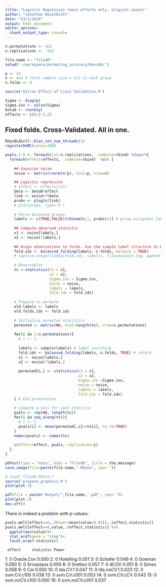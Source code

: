 ```yaml
---
title: "Logistic Regression (main effects only, original space)"
author: "Jonathan Rosenblatt"
date: "23/1/2019"
output: html_document
editor_options: 
  chunk_output_type: console
---
```


```r
n.permutations <- 3e2
n.replications <-  5e2
```


```r
file.name <- "file40"
setwd('~/workspace/permuting_accuracy/Round4/')

p <- 23
n <- 4e1 # total sample size-> n/2 in each group.
n.folds <- 4

source('Gilron Effect of Cross Validatino.R')

Sigma <- diag(p)
Sigma.inv <- solve(Sigma)
beta0 <- rnorm(p)
effects <- c(0,0.5,2)
```


## Fixed folds. Cross-Validated. All in one.
```r
RhpcBLASctl::blas_set_num_threads(1)
registerDoMC(cores=100)
```

```r
pvals.1.9 <- foreach(j=1:n.replications, .combine=rbind) %dopar%{
  foreach(effect=effects, .combine=rbind)  %do% {
    
    ## Gaussian noise
    noise <- matrix(rnorm(n*p), ncol=p, nrow=n)

    ## Logistic regression
    # effect <- effects[[3]]
    beta <- beta0*effect
    link <- noise%*%beta
    probs <- plogis(link)
    # plot(probs, type='h')
    
    # Force balanced groups:
    labels <- c(TRUE,FALSE)[rbinom(n,1, probs)+1] # group assignemt labels
    
    ## Compute observed statistic
    x1 <- noise[labels,]
    x2 <- noise[!labels,]
    
    ## Asign observations to folds. Use the simple label structure to balance folds.
    fold.ids <- balanced_folding(labels, n.folds, balance = TRUE)
    # capture.output(table(fold.ids, labels), file=balance.log, append = TRUE)
    
    # Observables 
    ts <-statistics(x1 = x1, 
                    x2 = x2, 
                    Sigma.inv = Sigma.inv, 
                    noise = noise, 
                    labels = labels, 
                    fold.ids = fold.ids)
    
    # Prepare to permute
    old.labels <- labels
    old.folds.ids <- fold.ids
    
    # Initialize permuted statistics
    permuted <- matrix(NA, ncol=length(ts), nrow=n.permutations)
    
    for(i in 1:n.permutations){
      # i <- 1
      
      labels <- sample(labels) # label switching
      fold.ids <- balanced_folding(labels, n.folds, TRUE) # refold
      x1 <- noise[labels,]
      x2 <- noise[!labels,]
      
      permuted[i,] <- statistics(x1 = x1, 
                                 x2 = x2,
                                 Sigma.inv =Sigma.inv, 
                                 noise = noise,
                                 labels = labels,
                                 fold.ids = fold.ids)
    } # End permutation
    
    # Compute p-vals for each statistic
    pvals <- rep(NA, length(ts))
    for(i in seq_along(ts)){
      # i <- 1
      pvals[i] <- mean(permuted[,i]>=ts[i], na.rm=TRUE)
    }
    names(pvals) <- names(ts)
    
    c(effect=effect, pvals, replication=j) 
  }
} 

pbPost(type = "note", body = "File40", title = the.message)
save.image(file=paste(file.name,".RData", sep=''))
```


```r
# load('file40.RData')
source('prepare_graphics.R')
plot(plot.3)
```

```r
pdf(file = paste('Output/',file.name,'.pdf', sep=''))
plot(plot.3)
dev.off()
```

There is indeed a problem with p-values:

```r
pvals.melt[effect==0,.(Power=mean(value<0.05)),.(effect,statistic)]
pvals.melt[effect==0,value,.(effect,statistic)] %>% 
  ggplot(aes(value))+
  stat_ecdf(geom = "step")+
  facet_wrap(~statistic)
```

     effect     statistic Power
 1:      0    Oracle.Cov 0.050
 2:      0     Hotelling 0.051
 3:      0       Schafer 0.049
 4:      0        Goeman 0.050
 5:      0    Srivastava 0.050
 6:      0       Gretton 0.057
 7:      0          dCOV 0.051
 8:      0         Simes 0.058
 9:      0           Cai 0.050
10:      0      lda.CV.1 0.047
11:      0    lda.noCV.1 0.023
12:      0   svm.CV.c100 0.038
13:      0   svm.CV.c001 0.053
14:      0    svm.CV.cCV 0.043
15:      0 svm.noCV.c100 0.000
16:      0 svm.noCV.c001 0.037

